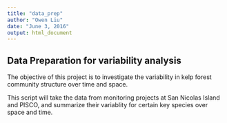 ```yaml
---
title: "data_prep"
author: "Owen Liu"
date: "June 3, 2016"
output: html_document
---
```


## Data Preparation for variability analysis
The objective of this project is to investigate the variability in kelp forest community structure over time and space.

This script will take the data from monitoring projects at San Nicolas Island and PISCO, and summarize their variablity for certain key species over space and time.

